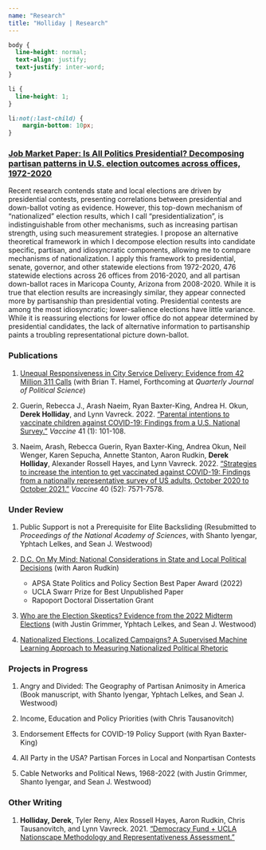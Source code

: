 ```yaml
---
name: "Research"
title: "Holliday | Research"
---
```


<style>
  .title{
    display: none;
  }
</style>

<link rel="stylesheet" href="styles.css" type="text/css">

```css
body {
  line-height: normal;
  text-align: justify;
  text-justify: inter-word;
}

li {
  line-height: 1;
}

li:not(:last-child) {
    margin-bottom: 10px;
}
```

### <a href="deholliday.github.io/pdfs/Holliday_JMP_v09012023.pdf" target="_blank">Job Market Paper: Is All Politics Presidential? Decomposing partisan patterns in U.S. election outcomes across offices, 1972-2020</a>

Recent research contends state and local elections are driven by presidential contests, presenting correlations between presidential and down-ballot voting as evidence. However, this top-down mechanism of "nationalized" election results, which I call "presidentialization", is indistinguishable from other mechanisms, such as increasing partisan strength, using such measurement strategies. I propose an alternative theoretical framework in which I decompose election results into candidate specific, partisan, and idiosyncratic components, allowing me to compare mechanisms of nationalization. I apply this framework to presidential, senate, governor, and other statewide elections from 1972-2020, 476 statewide elections across 26 offices from 2016-2020, and all partisan down-ballot races in Maricopa County, Arizona from 2008-2020. While it is true that election results are increasingly similar, they appear connected more by partisanship than presidential voting. Presidential contests are among the most idiosyncratic; lower-salience elections have little variance. While it is reassuring elections for lower office do not appear determined by presidential candidates, the lack of alternative information to partisanship paints a troubling representational picture down-ballot.

### Publications

1. <a href="deholliday.github.io/pdfs/311_qjps.pdf" target="_blank">Unequal Responsiveness in City Service Delivery: Evidence from 42 Million 311 Calls</a> (with Brian T. Hamel, Forthcoming at *Quarterly Journal of Political Science*)

2. Guerin, Rebecca J., Arash Naeim, Ryan Baxter-King, Andrea H. Okun, **Derek Holliday**, and Lynn Vavreck. 2022. <a href="https://doi.org/10.1016/j.vaccine.2022.11.001" target="_blank">"Parental intentions to vaccinate children against COVID-19: Findings from a U.S. National Survey."</a> *Vaccine* 41 (1): 101-108.

3. Naeim, Arash, Rebecca Guerin, Ryan Baxter-King, Andrea Okun, Neil Wenger, Karen Sepucha, Annette Stanton, Aaron Rudkin, **Derek Holliday**, Alexander Rossell Hayes, and Lynn Vavreck. 2022. <a href="https://doi.org/10.1016/j.vaccine.2022.09.024" target="_blank">"Strategies to increase the intention to get vaccinated against COVID-19: Findings from a nationally representative survey of US adults, October 2020 to October 2021."</a> *Vaccine* 40 (52): 7571-7578.

### Under Review

1. Public Support is not a Prerequisite for Elite Backsliding (Resubmitted to *Proceedings of the National Academy of Sciences*, with Shanto Iyengar, Yphtach Lelkes, and Sean J. Westwood)

2. <a href="deholliday.github.io/pdfs/nationalization_conjoint_merged.pdf" target="_blank">D.C. On My Mind: National Considerations in State and Local Political Decisions</a> (with Aaron Rudkin)

    + APSA State Politics and Policy Section Best Paper Award (2022)
    + UCLA Swarr Prize for Best Unpublished Paper
    + Rapoport Doctoral Dissertation Grant

3. <a href="https://osf.io/pe2zg/" target="_blank">Who are the Election Skeptics? Evidence from the 2022 Midterm Elections</a> (with Justin Grimmer, Yphtach Lelkes, and Sean J. Westwood)

4. <a href="deholliday.github.io/pdfs/holliday_nationalizedrhetoric_09112022.pdf" target="_blank">Nationalized Elections, Localized Campaigns? A Supervised Machine Learning Approach to Measuring Nationalized Political Rhetoric</a>

### Projects in Progress
    
1. Angry and Divided: The Geography of Partisan Animosity in America (Book manuscript, with Shanto Iyengar, Yphtach Lelkes, and Sean J. Westwood)

2. Income, Education and Policy Priorities (with Chris Tausanovitch)

3. Endorsement Effects for COVID-19 Policy Support (with Ryan Baxter-King)

4. All Party in the USA? Partisan Forces in Local and Nonpartisan Contests

5. Cable Networks and Political News, 1968-2022 (with Justin Grimmer, Shanto Iyengar, and Sean J. Westwood)

### Other Writing

1. **Holliday, Derek**, Tyler Reny, Alex Rossell Hayes, Aaron Rudkin, Chris Tausanovitch, and Lynn Vavreck. 2021. <a href="https://www.voterstudygroup.org/uploads/reports/Data/Nationscape-Methodology-Representative-Assessment-2021Dec.pdf" target="_blank">"Democracy Fund + UCLA Nationscape Methodology and Representativeness Assessment."</a>